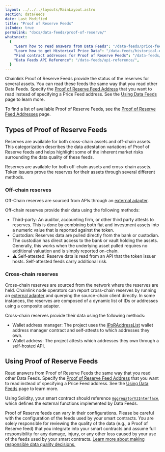 ```yaml
---
layout: ../../../layouts/MainLayout.astro
section: dataFeeds
date: Last Modified
title: "Proof of Reserve Feeds"
isIndex: true
permalink: "docs/data-feeds/proof-of-reserve/"
whatsnext:
  {
    "Learn how to read answers from Data Feeds": "/data-feeds/price-feeds/",
    "Learn how to get Historical Price Data": "/data-feeds/historical-data/",
    "Find contract addresses for Proof of Reserve Feeds": "/data-feeds/proof-of-reserve/addresses/",
    "Data Feeds API Reference": "/data-feeds/api-reference/",
  }
---
```



Chainlink Proof of Reserve Feeds provide the status of the reserves for several assets. You can read these feeds the same way that you read other Data Feeds. Specify the [Proof of Reserve Feed Address](/data-feeds/proof-of-reserve/addresses/) that you want to read instead of specifying a Price Feed address. See the [Using Data Feeds](/data-feeds/using-data-feeds/) page to learn more.

To find a list of available Proof of Reserve Feeds, see the [Proof of Reserve Feed Addresses](/data-feeds/proof-of-reserve/addresses/) page.

## Types of Proof of Reserve Feeds

Reserves are available for both cross-chain assets and off-chain assets. This categorization describes the data attestation variations of Proof of Reserve feeds and helps highlight some of the inherent market risks surrounding the data quality of these feeds.

Reserves are available for both off-chain assets and cross-chain assets. Token issuers prove the reserves for their assets through several different methods.

### Off-chain reserves

Off-Chain reserves are sourced from APIs through an [external adapter](/chainlink-nodes/external-adapters/external-adapters).

<ClickToZoom src="/images/data-feed/off-chain-reserves.webp" />

Off-chain reserves provide their data using the following methods:

- Third-party: An auditor, accounting firm, or other third party attests to reserves. This is done by combining both fiat and investment assets into a numeric value that is reported against the token.
- Custodian: Reserves data are pulled directly from the bank or custodian. The custodian has direct access to the bank or vault holding the assets. Generally, this works when the underlying asset pulled requires no additional valuation and is simply reported on-chain.
- ⚠️ Self-attested: Reserve data is read from an API that the token issuer hosts. Self-attested feeds carry additional risk.

### Cross-chain reserves

Cross-chain reserves are sourced from the network where the reserves are held. Chainlink node operators can report cross-chain reserves by running an [external adapter](/chainlink-nodes/external-adapters/external-adapters) and querying the source-chain client directly. In some instances, the reserves are composed of a dynamic list of IDs or addresses using a composite adapter.

<ClickToZoom src="/images/data-feed/cross-chain-reserves.webp" />

Cross-chain reserves provide their data using the following methods:

- Wallet address manager: The project uses the [IPoRAddressList](https://github.com/smartcontractkit/chainlink/blob/develop/contracts/src/v0.8/interfaces/PoRAddressList.sol) wallet address manager contract and self-attests to which addresses they own.
- Wallet address: The project attests which addresses they own through a self-hosted API.

## Using Proof of Reserve Feeds

Read answers from Proof of Reserve Feeds the same way that you read other Data Feeds. Specify the [Proof of Reserve Feed Address](/data-feeds/proof-of-reserve/addresses/) that you want to read instead of specifying a Price Feed address. See the [Using Data Feeds](/data-feeds/using-data-feeds/) page to learn more.

Using Solidity, your smart contract should reference [`AggregatorV3Interface`](https://github.com/smartcontractkit/chainlink/blob/master/contracts/src/v0.8/interfaces/AggregatorV3Interface.sol), which defines the external functions implemented by Data Feeds.

<CodeSample src="samples/PriceFeeds/ReserveConsumerV3.sol" />

<Aside title="Disclaimer" type="caution">
  <p>
    Proof of Reserve feeds can vary in their configurations. Please be careful with the configuration of the feeds used
    by your smart contracts. You are solely responsible for reviewing the quality of the data (e.g., a Proof of Reserve
    feed) that you integrate into your smart contracts and assume full responsibility for any damage, injury, or any
    other loss caused by your use of the feeds used by your smart contracts.
    <a href="/data-feeds/selecting-data-feeds#risk-mitigation">
      Learn more about making responsible data quality decisions.
    </a>
  </p>
</Aside>
